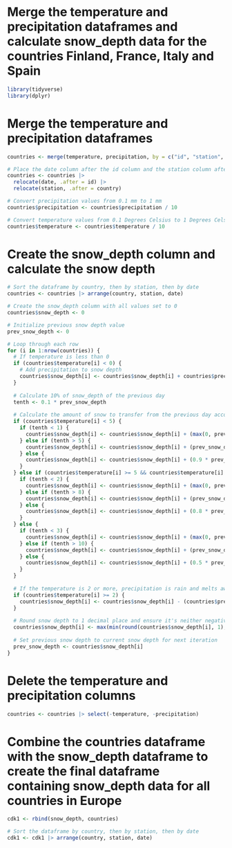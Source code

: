 # Merge the temperature and precipitation dataframes and calculate snow_depth data for the countries Finland, France, Italy and Spain
```r
library(tidyverse)
library(dplyr)
```

# Merge the temperature and precipitation dataframes 
```r
countries <- merge(temperature, precipitation, by = c("id", "station", "country", "latitude", "longitude", "height", "date"), all = FALSE)

# Place the date column after the id column and the station column after the country column
countries <- countries |> 
  relocate(date, .after = id) |> 
  relocate(station, .after = country)

# Convert precipitation values from 0.1 mm to 1 mm
countries$precipitation <- countries$precipitation / 10

# Convert temperature values from 0.1 Degrees Celsius to 1 Degrees Celsius
countries$temperature <- countries$temperature / 10
```


# Create the snow_depth column and calculate the snow depth
```r
# Sort the dataframe by country, then by station, then by date
countries <- countries |> arrange(country, station, date)

# Create the snow_depth column with all values set to 0
countries$snow_depth <- 0

# Initialize previous snow depth value
prev_snow_depth <- 0

# Loop through each row
for (i in 1:nrow(countries)) {
  # If temperature is less than 0
  if (countries$temperature[i] < 0) {
    # Add precipitation to snow depth
    countries$snow_depth[i] <- countries$snow_depth[i] + countries$precipitation[i]
  }
  
  # Calculate 10% of snow_depth of the previous day
  tenth <- 0.1 * prev_snow_depth
  
  # Calculate the amount of snow to transfer from the previous day according to current temperature and snow quantity of the previous day  
  if (countries$temperature[i] < 5) {
    if (tenth < 1) {
      countries$snow_depth[i] <- countries$snow_depth[i] + (max(0, prev_snow_depth - 1))
    } else if (tenth > 5) {
      countries$snow_depth[i] <- countries$snow_depth[i] + (prev_snow_depth - 5)
    } else {
      countries$snow_depth[i] <- countries$snow_depth[i] + (0.9 * prev_snow_depth)
    }
  } else if (countries$temperature[i] >= 5 && countries$temperature[i] < 10) {
    if (tenth < 2) {
      countries$snow_depth[i] <- countries$snow_depth[i] + (max(0, prev_snow_depth - 2))
    } else if (tenth > 8) {
      countries$snow_depth[i] <- countries$snow_depth[i] + (prev_snow_depth - 8)
    } else {
      countries$snow_depth[i] <- countries$snow_depth[i] + (0.8 * prev_snow_depth)
    }
  } else {
    if (tenth < 3) {
      countries$snow_depth[i] <- countries$snow_depth[i] + (max(0, prev_snow_depth - 3))
    } else if (tenth > 10) {
      countries$snow_depth[i] <- countries$snow_depth[i] + (prev_snow_depth - 10)
    } else {
      countries$snow_depth[i] <- countries$snow_depth[i] + (0.5 * prev_snow_depth)
    }
  }
  
  # If the temperature is 2 or more, precipitation is rain and melts away snow at a ratio of precipitation / 2
  if (countries$temperature[i] >= 2) {
    countries$snow_depth[i] <- countries$snow_depth[i] - (countries$precipitation[i] / 2)
  }
  
  # Round snow depth to 1 decimal place and ensure it's neither negative nor higher than 700
  countries$snow_depth[i] <- max(min(round(countries$snow_depth[i], 1), 700), 0)
  
  # Set previous snow depth to current snow depth for next iteration
  prev_snow_depth <- countries$snow_depth[i]
}

```

# Delete the temperature and precipitation columns 
```r
countries <- countries |> select(-temperature, -precipitation)
```

# Combine the countries dataframe with the snow_depth dataframe to create the final dataframe containing snow_depth data for all countries in Europe
```r
cdk1 <- rbind(snow_depth, countries)

# Sort the dataframe by country, then by station, then by date
cdk1 <- cdk1 |> arrange(country, station, date)
```

